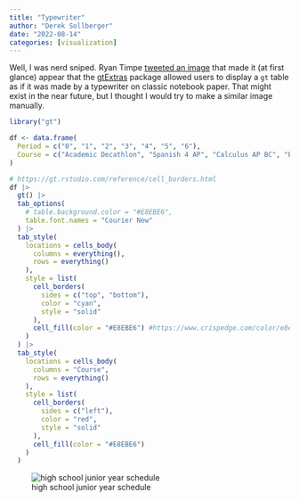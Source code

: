 ```yaml
---
title: "Typewriter"
author: "Derek Sollberger"
date: "2022-08-14"
categories: [visualization]
---
```


Well, I was nerd sniped.  Ryan Timpe [tweeted an image](https://mobile.twitter.com/ryantimpe/status/1558877417086885889) that made it (at first glance) appear that the [gtExtras](https://jthomasmock.github.io/gtExtras/) package allowed users to display a `gt` table as if it was made by a typewriter on classic notebook paper.  That might exist in the near future, but I thought I would try to make a similar image manually.

```r
library("gt")
```

```r
df <- data.frame(
  Period = c("0", "1", "2", "3", "4", "5", "6"),
  Course = c("Academic Decathlon", "Spanish 4 AP", "Calculus AP BC", "English 3 Honors", "Computer Applications", "Physics AP", "US History")
)
```

```r
# https://gt.rstudio.com/reference/cell_borders.html
df |>
  gt() |>
  tab_options(
    # table.background.color = "#E8EBE6",
    table.font.names = "Courier New"
  ) |>
  tab_style(
    locations = cells_body(
      columns = everything(),
      rows = everything()
    ),
    style = list(
      cell_borders(
        sides = c("top", "bottom"),
        color = "cyan",
        style = "solid"
      ),
      cell_fill(color = "#E8EBE6") #https://www.crispedge.com/color/e8ebe6/
    )
  ) |>
  tab_style(
    locations = cells_body(
      columns = "Course",
      rows = everything()
    ),
    style = list(
      cell_borders(
        sides = c("left"),
        color = "red",
        style = "solid"
      ),
      cell_fill(color = "#E8EBE6")
    )
  )
```

![high school junior year schedule](schedule.png)